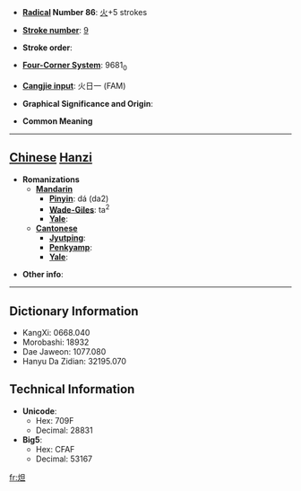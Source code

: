 * '''[[Wiktionary:Chinese radical index| Radical]] Number 86''': [[Wiktionary:Chinese radical index 火|火]]+5 strokes

* '''[[Wiktionary:Chinese total strokes index|Stroke number]]''': [[Wiktionary:Chinese total strokes index 9|9]]

* '''Stroke order''': 

* '''[[Wiktionary:Chinese four corner index|Four-Corner System]]''': 9681<sub>0</sub>

* '''[[Wiktionary:Chinese Cangjie index|Cangjie input]]''': 火日一 (FAM)

* '''Graphical Significance and Origin''': 

* '''Common Meaning'''

----

== [[Chinese]] [[Hanzi]] ==

* '''Romanizations'''
** '''[[Mandarin]]'''
*** '''[[Pinyin]]''': dá (da2)
*** '''[[Wade-Giles]]''': ta<sup>2</sup>
*** '''[[Yale]]''': 
** '''[[Cantonese]]'''
*** '''[[Jyutping]]''':
*** '''[[Penkyamp]]''': 
*** '''[[Yale]]''': 

* '''Other info''': 

----

== Dictionary Information ==

* KangXi: 0668.040
* Morobashi: 18932
* Dae Jaweon: 1077.080
* Hanyu Da Zidian: 32195.070

== Technical Information ==

* '''Unicode''':
** Hex: 709F
** Decimal: 28831
* '''Big5''':
** Hex: CFAF
** Decimal: 53167

[[fr:炟]]